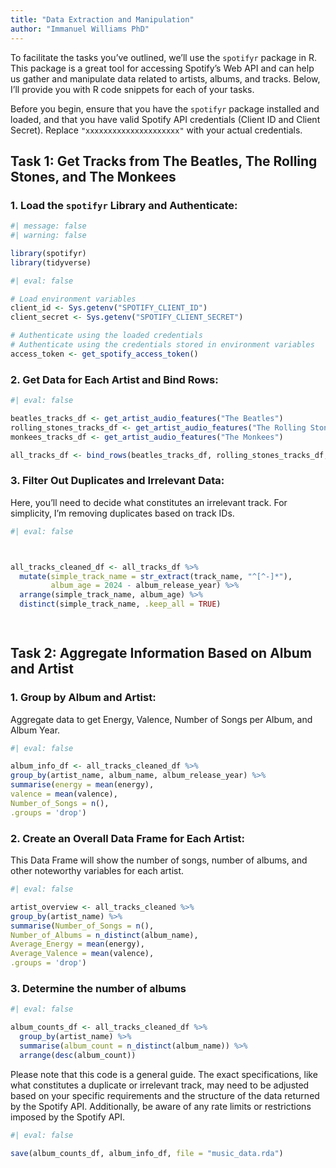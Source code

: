 ```yaml
---
title: "Data Extraction and Manipulation"
author: "Immanuel Williams PhD"
---
```


To facilitate the tasks you've outlined, we'll use the `spotifyr` package in R. This package is a great tool for accessing Spotify's Web API and can help us gather and manipulate data related to artists, albums, and tracks. Below, I'll provide you with R code snippets for each of your tasks.

Before you begin, ensure that you have the `spotifyr` package installed and loaded, and that you have valid Spotify API credentials (Client ID and Client Secret). Replace `"xxxxxxxxxxxxxxxxxxxxx"` with your actual credentials.

## **Task 1: Get Tracks from The Beatles, The Rolling Stones, and The Monkees**

### 1. **Load the `spotifyr` Library and Authenticate:** {#extract}

```r
#| message: false
#| warning: false

library(spotifyr)
library(tidyverse)
```

```r
#| eval: false

# Load environment variables
client_id <- Sys.getenv("SPOTIFY_CLIENT_ID")
client_secret <- Sys.getenv("SPOTIFY_CLIENT_SECRET")

# Authenticate using the loaded credentials
# Authenticate using the credentials stored in environment variables
access_token <- get_spotify_access_token()

```

### 2. **Get Data for Each Artist and Bind Rows:** {#bind}

```r
#| eval: false

beatles_tracks_df <- get_artist_audio_features("The Beatles")
rolling_stones_tracks_df <- get_artist_audio_features("The Rolling Stones")
monkees_tracks_df <- get_artist_audio_features("The Monkees")

all_tracks_df <- bind_rows(beatles_tracks_df, rolling_stones_tracks_df, monkees_tracks_df)
```

### 3. **Filter Out Duplicates and Irrelevant Data:** {#filter}

Here, you'll need to decide what constitutes an irrelevant track. For simplicity, I'm removing duplicates based on track IDs.

```r
#| eval: false



all_tracks_cleaned_df <- all_tracks_df %>% 
  mutate(simple_track_name = str_extract(track_name, "^[^-]*"),
         album_age = 2024 - album_release_year) %>% 
  arrange(simple_track_name, album_age) %>%
  distinct(simple_track_name, .keep_all = TRUE)

  
```

## **Task 2: Aggregate Information Based on Album and Artist**

### 1. **Group by Album and Artist:** {#groupby}

Aggregate data to get Energy, Valence, Number of Songs per Album, and Album Year.

```r
#| eval: false

album_info_df <- all_tracks_cleaned_df %>% 
group_by(artist_name, album_name, album_release_year) %>%
summarise(energy = mean(energy),
valence = mean(valence),
Number_of_Songs = n(),
.groups = 'drop')
```

### 2. **Create an Overall Data Frame for Each Artist:**

This Data Frame will show the number of songs, number of albums, and other noteworthy variables for each artist.

```r
#| eval: false

artist_overview <- all_tracks_cleaned %>% 
group_by(artist_name) %>%
summarise(Number_of_Songs = n(),
Number_of_Albums = n_distinct(album_name),
Average_Energy = mean(energy),
Average_Valence = mean(valence),
.groups = 'drop')
```

### 3. Determine the number of albums

```r
#| eval: false

album_counts_df <- all_tracks_cleaned_df %>%
  group_by(artist_name) %>%
  summarise(album_count = n_distinct(album_name)) %>%
  arrange(desc(album_count))
```

Please note that this code is a general guide. The exact specifications, like what constitutes a duplicate or irrelevant track, may need to be adjusted based on your specific requirements and the structure of the data returned by the Spotify API. Additionally, be aware of any rate limits or restrictions imposed by the Spotify API.

```r
#| eval: false

save(album_counts_df, album_info_df, file = "music_data.rda")
```
